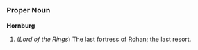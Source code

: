 =={{en}}==

===Proper Noun===
'''Hornburg'''

# (''Lord of the Rings'') The last fortress of Rohan; the last resort.